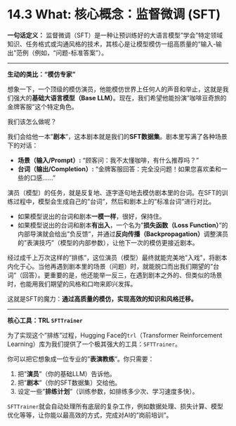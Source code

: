 # 14.3 What: 核心概念：监督微调 (SFT)

::: {.callout-tip title="核心概念：监督微调 (Supervised Fine-tuning)"}

**一句话定义：**
监督微调（SFT）是一种让预训练好的大语言模型"学会"特定领域知识、任务格式或沟通风格的技术，其核心是让模型模仿一组高质量的"输入-输出"范例（例如，"问题-标准答案"）。

---

**生动的类比："模仿专家"**

想象一下，一个顶级的模仿演员，他能模仿世界上任何人的声音和举止，这就是我们强大的**基础大语言模型（Base LLM）**。现在，我们希望他能扮演"咖啡豆奇旅的金牌客服"这个特定角色。

我们该怎么做呢？

我们会给他一本"**剧本**"，这本剧本就是我们的**SFT数据集**。剧本里写满了各种场景下的对话：

*   **场景（输入/Prompt）:** "顾客问：我不太懂咖啡，有什么推荐吗？"
*   **台词（输出/Completion）:** "金牌客服回答：完全没问题！如果您喜欢柔和一些的口感……"

演员（模型）的任务，就是反复地、逐字逐句地去模仿剧本里的台词。在SFT的训练过程中，模型会生成自己的"台词"，然后和剧本上的"标准台词"进行对比。

*   如果模型说出的台词和剧本**一模一样**，很好，保持住。
*   如果模型说出的台词和剧本**有出入**，一个名为"**损失函数（Loss Function）**"的内部导演就会给出"负反馈"，并通过**反向传播（Backpropagation）**调整演员的"表演技巧"（模型的内部参数），让他下一次的模仿更接近剧本。

经过成千上万次这样的"排练"，这位演员（模型）最终就能完美地"入戏"，将剧本内化于心。当他再遇到剧本里的场景（问题）时，就能脱口而出我们期望的"台词"（回答）。更重要的是，他还能举一反三，在遇到剧本之外的、但类似的场景时，也能用我们期望的风格和口吻来即兴发挥。

这就是SFT的魔力：**通过高质量的模仿，实现高效的知识和风格迁移。**

---

**核心工具：TRL `SFTTrainer`**

为了实现这个"排练"过程，Hugging Face的`trl`（Transformer Reinforcement Learning）库为我们提供了一个极其强大的工具：`SFTTrainer`。

你可以把它想象成一位专业的"**表演教练**"。你只需要：

1.  把"**演员**"（你的基础LLM）告诉他。
2.  把"**剧本**"（你的SFT数据集）交给他。
3.  设定一些"**排练计划**"（训练参数，如排练多少次、学习速度多快）。

`SFTTrainer`就会自动处理所有底层的复杂工作，例如数据处理、损失计算、模型优化等等，让你能以最高效的方式，完成对AI的"岗前培训"。
::: 